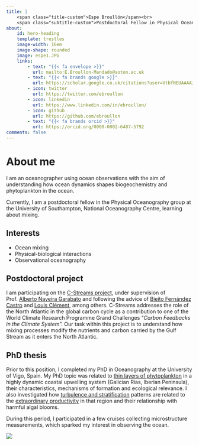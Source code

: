 ```yaml
---
title: |
    <span class="title-custom">Espe Broullón</span><br>
    <span class="subtitle-custom">Postdoctoral Fellow in Physical Oceanography</span>
about:
    id: hero-heading
    template: trestles
    image-width: 16em
    image-shape: rounded
    image: espe1.JPG
    links:
        - text: "{{< fa envelope >}}"
          url: mailto:E.Broullon-Mandado@soton.ac.uk
        - text: "{{< fa brands google >}}" 
          url: https://scholar.google.co.uk/citations?user=VtbfNEUAAAAJ&hl=es
        - icon: twitter
          url: https://twitter.com/ebroullon          
        - icon: linkedin
          url: https://www.linkedin.com/in/ebroullon/
        - icon: github
          url: https://github.com/ebroullon
        - text: "{{< fa brands orcid >}}"
          url: https://orcid.org/0000-0002-6487-5792
comments: false
---
```


# About me  
:::{#hero-heading}
::: {.left-align}
I am an oceanographer using ocean observations with the aim of understanding how ocean dynamics shapes biogeochemistry and phytoplankton in the ocean. 

Currently, I am a postdoctoral fellow in the Physical Oceanography group at the University of Southampton, National Oceanography Centre, learning about mixing. <!-- (UPLOAD THESIS). ENGADIR teaching assitant nas materias de ourense. a lecture en liverpool. seminars no noc e en cicese-->
:::

## Interests
:::{.left-align}
* Ocean mixing
* Physical-biological interactions
* Observational oceanography

:::
:::

## Postdoctoral project
::: {.justify-text}
I am participating on the [C-Streams project](https://c-streams.uk/){target="_blank"}, under supervision of Prof. [Alberto Naveira Garabato](https://www.southampton.ac.uk/people/5x2hkq/professor-alberto-naveira-garabato){target="_blank"} and following the advice of [Bieito Fernández Castro](https://www.southampton.ac.uk/people/5ygpzq/doctor-bieito-fernandez-castro){target="_blank"} and [Louis Clément](https://noc.ac.uk/n/Louis+Clement){target="_blank"}, among others. C-Streams addresses the role of the North Atlantic in the global carbon cycle as a contribution to one of the World Climate Research Programme Grand Challenges “*Carbon Feedbacks in the Climate System*”. Our task within this project is to understand how mixing processes modify the nutrients and carbon carried by the Gulf Stream as it enters the North Atlantic.
:::

## PhD thesis
::: {.justify-text}
Prior to this position, I completed my PhD in Oceanography at the University of Vigo, Spain. My PhD topic was related to [thin layers of phytoplankton](https://www.youtube.com/watch?v=YQEJA2p6gzE) in a highly dynamic coastal upwelling system (Galician Rías, Iberian Peninsula), their characteristics, mechanisms of formation and ecological relevance. I also investigated how [turbulence and stratification](https://youtu.be/2jNNQYyyVgk) patterns are related to the [extraordinary productivity](https://www.youtube.com/watch?v=e8DHxbhwPpI) in that region and their relationship with harmful algal blooms.

During this period, I participated in a few cruises collecting microstructure measurements, which sparked my interest in observing the ocean. 

![](esquema1.png)

:::





